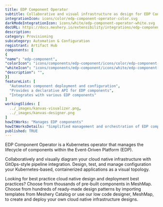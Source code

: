```yaml
---
title: EDP Component Operator
subtitle: Collaborative and visual infrastructure as design for EDP Component Operator
integrationIcon: icons/color/edp-component-operator-color.svg
darkModeIntegrationIcon: icons/white/edp-component-operator-white.svg
docURL: https://docs.meshery.io/extensibility/integrations/edp-component-operator
description: 
category: Provisioning
subcategory: Automation & Configuration
registrant: Artifact Hub
components: [
{
"name": "edp-component",
"colorIcon": "icons/components/edp-component/icons/color/edp-component-color.svg",
"whiteIcon": "icons/components/edp-component/icons/white/edp-component-white.svg",
"description": "",
}]
featureList: [
  "Automates component deployment and configuration",
  "Provides a declarative API for EDP components",
  "Integrates with various EDP components"
]
workingSlides: [
  ../_images/kanvas-visualizer.png,
  ../_images/kanvas-designer.png
]
howItWorks: "Manages EDP components"
howItWorksDetails: "Simplified management and orchestration of EDP components in Kubernetes"
published: TRUE
---
```

<p>
EDP Component Operator is a Kubernetes operator that manages the lifecycle of components within the Event-Driven Platform (EDP).
</p>
<p>
    Collaboratively and visually diagram your cloud native infrastructure with GitOps-style pipeline integration. Design, test, and manage configuration your Kubernetes-based, containerized applications as a visual topology.
</p>
<p>
    Looking for best practice cloud native design and deployment best practices? Choose from thousands of pre-built components in MeshMap. Choose from hundreds of ready-made design patterns by importing templates from Meshery Catalog or use our low code designer, MeshMap, to create and deploy your own cloud native infrastructure designs.
</p>
